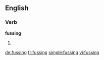 ==English==

===Verb===
'''fussing'''

# {{present participle of|fuss}}

[[de:fussing]]
[[fr:fussing]]
[[simple:fussing]]
[[vi:fussing]]